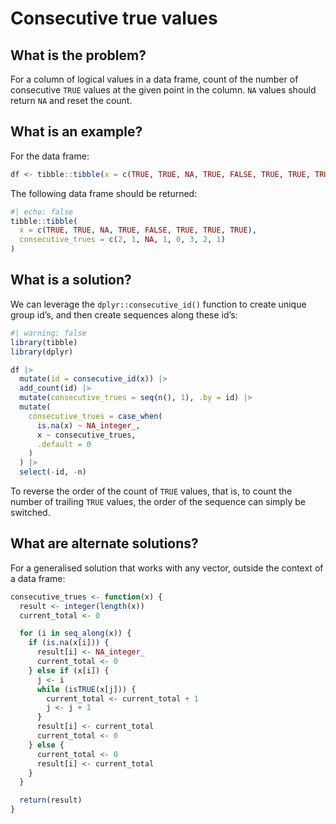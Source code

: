 # Consecutive true values

## What is the problem?
For a column of logical values in a data frame, count of the  number of
consecutive `TRUE` values at the given point in the column. `NA` values should
return `NA` and reset the count.

## What is an example?
For the data frame:

```r
df <- tibble::tibble(x = c(TRUE, TRUE, NA, TRUE, FALSE, TRUE, TRUE, TRUE))
```

The following data frame should be returned:

```r
#| echo: false
tibble::tibble(
  x = c(TRUE, TRUE, NA, TRUE, FALSE, TRUE, TRUE, TRUE),
  consecutive_trues = c(2, 1, NA, 1, 0, 3, 2, 1)
)
```

## What is a solution?
We can leverage the `dplyr::consecutive_id()` function to create unique group
id's, and then create sequences along these id's:

```r
#| warning: false
library(tibble)
library(dplyr)

df |>
  mutate(id = consecutive_id(x)) |>
  add_count(id) |>
  mutate(consecutive_trues = seq(n(), 1), .by = id) |>
  mutate(
    consecutive_trues = case_when(
      is.na(x) ~ NA_integer_,
      x ~ consecutive_trues,
      .default = 0
    )
  ) |>
  select(-id, -n)
```

To reverse the order of the count of `TRUE` values, that is, to count the
number of trailing `TRUE` values, the order of the sequence can simply be
switched.

## What are alternate solutions?
For a generalised solution that works with any vector, outside the context of
a data frame:

```r
consecutive_trues <- function(x) {
  result <- integer(length(x))
  current_total <- 0

  for (i in seq_along(x)) {
    if (is.na(x[i])) {
      result[i] <- NA_integer_
      current_total <- 0
    } else if (x[i]) {
      j <- i
      while (isTRUE(x[j])) {
        current_total <- current_total + 1
        j <- j + 1
      }
      result[i] <- current_total
      current_total <- 0
    } else {
      current_total <- 0
      result[i] <- current_total
    }
  }

  return(result)
}
```
